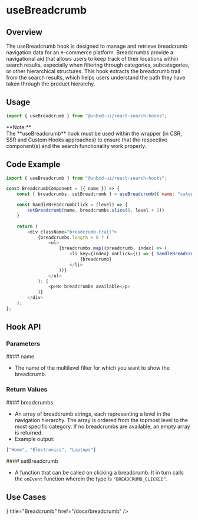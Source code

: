 
# useBreadcrumb

## Overview
The useBreadcrumb hook is designed to manage and retrieve breadcrumb navigation data for an e-commerce platform. Breadcrumbs provide a navigational aid that allows users to keep track of their locations within search results, especially when filtering through categories, subcategories, or other hierarchical structures. This hook extracts the breadcrumb trail from the search results, which helps users understand the path they have taken through the product hierarchy.

## Usage

```js copy
import { useBreadcrumb } from "@unbxd-ui/react-search-hooks";
```

<Callout type="warning">
	<div>**Note:**</div>
	<div>
		The **useBreadcrumb** hook must be used within the wrapper (in CSR, SSR and Custom Hooks approaches) to ensure that the respective component(s) and the search functionality work properly.
	</div>
</Callout>


## Code Example

```js copy {1, 4}
import { useBreadcrumb } from "@unbxd-ui/react-search-hooks";

const BreadcrumbComponent = ({ name }) => {
    const { breadcrumbs, setBreadcrumb } = useBreadcrumb({ name: "categoryPath" });

    const handleBreadcrumbClick = (level) => {
        setBreadcrumb(name, breadcrumbs.slice(0, level + 1))
    }

    return (
        <div className="breadcrumb-trail">
            {breadcrumbs.length > 0 ? (
                <ul>
                    {breadcrumbs.map((breadcrumb, index) => (
                        <li key={index} onClick={() => { handleBreadcrumbClick(index) }}>
                            {breadcrumb}
                        </li>
                    ))}
                </ul>
            ): (
                <p>No breadcrumbs available</p>
            )}
        </div>
    );
};
```

## Hook API

### Parameters

<div style={{ position: "relative" }}>
	#### name
	<Pills pills={[{ type: "type", label: "string" }]} left={"80px"} />
</div>

- The name of the multilevel filter for which you want to show the breadcrumb.


### Return Values
<div style={{ position: "relative" }}>
	#### breadcrumbs
	<Pills pills={[{ type: "type", label: "string array" }]} left={"150px"} />
</div>

- An array of breadcrumb strings, each representing a level in the navigation hierarchy. The array is ordered from the topmost level to the most specific category. If no breadcrumbs are available, an empty array is returned.
- Example output:

```js copy
["Home", "Electronics", "Laptops"]
```


<div style={{ position: "relative" }}>
	#### setBreadcrumb
	<Pills pills={[{ type: "type", label: "function" }]} left={"170px"} />
</div>

- A function that can be called on clicking a breadcrumb. It in turn calls the `onEvent` function wherein the type is `"BREADCRUMB_CLICKED"`.


## Use Cases

<Cards>
	<Card icon={<BreadcrumbIcon />} title="Breadcrumb" href="/docs/breadcrumb" />
</Cards>
